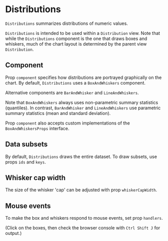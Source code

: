 
# Distributions

<Meta of={DistributionsStories} />

`Distributions` summarizes distributions of numeric values.

`Distributions` is intended to be used within a `Distribution` view.
Note that while the `Distributions` component is the one that draws boxes and whiskers, much of the chart layout is determined by the parent view `Distribution`.

<ArgTypes of={DistributionsStories} />

## Component

Prop `component` specifies how distributions are portrayed graphically on the chart.
By default, `Distributions` uses a `BoxAndWhiskers` component.

<Canvas of={DistributionsStories.BoxesVertical} />
<Canvas of={DistributionsStories.BoxesHorizontal} />

Alternative components are `BarAndWhisker` and `LineAndWhiskers`.

<Canvas of={DistributionsStories.BarsVertical} />
<Canvas of={DistributionsStories.BarsHorizontal} />
<Canvas of={DistributionsStories.LinesVertical} />
<Canvas of={DistributionsStories.LinesHorizontal} />

Note that `BoxAndWhiskers` always uses non-parametric summary statistics (quantiles).
In contrast, `BarAndWhisker` and `LineAndWhiskers` use parametric summary statistics (mean and standard deviation).

Prop `component` also accepts custom implementations of the `BoxAndWhiskersProps` interface.

## Data subsets

By default, `Distributions` draws the entire dataset.
To draw subsets, use props `ids` and `keys`.

<Canvas of={DistributionsStories.SelectedIds} />
<Canvas of={DistributionsStories.SelectedKeys} />

## Whisker cap width

The size of the whisker 'cap' can be adjusted with prop `whiskerCapWidth`.

<Canvas of={DistributionsStories.WhiskerCap} />

## Mouse events

To make the box and whiskers respond to mouse events, set prop `handlers`.

<Canvas of={DistributionsStories.MouseClick} />

(Click on the boxes, then check the browser console with `Ctrl Shift J` for output.)
